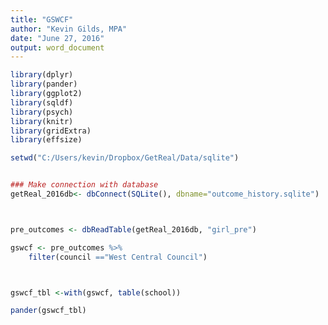 ```yaml
---
title: "GSWCF"
author: "Kevin Gilds, MPA"
date: "June 27, 2016"
output: word_document
---
```


```r
library(dplyr)
library(pander)
library(ggplot2)
library(sqldf)
library(psych)
library(knitr)
library(gridExtra)
library(effsize)

setwd("C:/Users/kevin/Dropbox/GetReal/Data/sqlite")


### Make connection with database
getReal_2016db<- dbConnect(SQLite(), dbname="outcome_history.sqlite")




```



```r
pre_outcomes <- dbReadTable(getReal_2016db, "girl_pre")

gswcf <- pre_outcomes %>%
    filter(council =="West Central Council")



gswcf_tbl <-with(gswcf, table(school))

pander(gswcf_tbl)


```

